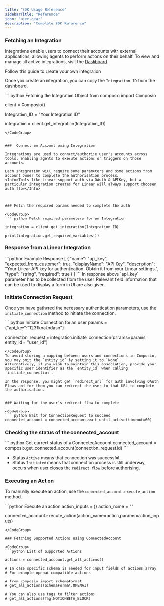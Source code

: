 ```yaml
---
title: "SDK Usage Reference"
sidebarTitle: "Reference"
icon: "user-gear"
description: "Complete SDK Reference"
---
```


### Fetching an Integration

Integrations enable users to connect their accounts with external applications, allowing agents to perform actions on their behalf. To view and manage all active integrations, visit the [Dashboard](https://app.composio.dev/your_apps).

[Follow this guide to create your own integration](introduction/foundations/components/integrations/integration-guide)

Once you create an integration, you can copy the `Integration_ID` from the dashboard.

<CodeGroup> 
``` python Fetching the Integration Object
from composio import Composio

client = Composio() 

Integration_ID = "Your Integration ID"

integration = client.get_integration(Integration_ID)
```
</CodeGroup>


###  Connect an Account using Integration

Integrations are used to connect/authorise user's accounts across tools, enabling agents to execute actions or triggers on those accounts.

Each integration will require some parameters and some actions from account owner to complete the authorisation process.
<Info>Tools like Linear support auth via OAuth & APIKey, but a particular integration created for Linear will always support choosen auth flow</Info>



### Fetch the required params needed to complete the auth

<CodeGroup>
``` python Fetch required parameters for an Integration

integration = client.get_integration(Integration_ID)

print(integration.get_required_variables())
```
</CodeGroup>

### Response from a Linear Integration 
<CodeGroup>
```python Example Response
[
    {
        "name": "api_key",
        "expected_from_customer": true,
        "displayName": "API Key",
        "description": "Your Linear API key for authentication. Obtain it from your Linear settings.",
        "type": "string",
        "required": true
    }
]
```
</CodeGroup>
In response above `api_key` parameter has to be collected from the user. Relevant field information that can be used to display a form in UI are also given.

### Initiate Connection Request

Once you have gathered the necessary authentication parameters, use the `initiate_connection` method to initiate  the connection.

<CodeGroup>
``` python Initiate Connection for an user
params = {"api_key":"1231knakndasn"}

connection_request = integration.initiate_connection(params=params, entity_id = "user_id")

```
</CodeGroup>
To avoid storing a mapping between users and connections in Composio, you may omit the `entity_id` by setting it to `None`. 
Alternatively, if you wish to maintain this association, provide your specific user identifier as the `entity_id` when calling `initiate_connection`.

In the response, you might get `redirect_url` for auth involving OAuth Flows and for them you can redirect the user to that URL to complete the authorisation. 


### Waiting for the user's redirect flow to complete 

<CodeGroup>
``` python Wait for ConnectionRequest to succeed
connected_account = connected_account.wait_until_active(timeout=60)
```
</CodeGroup>

### Checking the status of the connected_account

<CodeGroup>
``` python Get current status of a ConnectedAccount
connected_account = composio.get_connected_account(connection_request.id)
```
</CodeGroup>

- Status `Active` means that connection was successful
- Status `Initiated` means that connection process is still underway, occurs when user closes the `redirect flow` before authorising. 

### Executing an Action
To manually execute an action, use the `connected_account.execute_action` method.

<CodeGroup>
```python Execute an action 
action_inputs = {}
action_name = ""

connected_account.execute_action(action_name=action,params=action_inputs)
```
</CodeGroup>

### Fetching Supported Actions using ConnectedAccount

<CodeGroup>
```python List of Supported Actions

actions = connected_account.get_all_actions()

# In case specific schema is needed for input fields of actions array 
# For example openai compatible actions 

# from composio import SchemaFormat
# get_all_actions(SchemaFormat.OPENAI)

# You can also use tags to filter actions
# get_all_actions(Tag.NOTIONBETA_BLOCK)
```
</CodeGroup>



